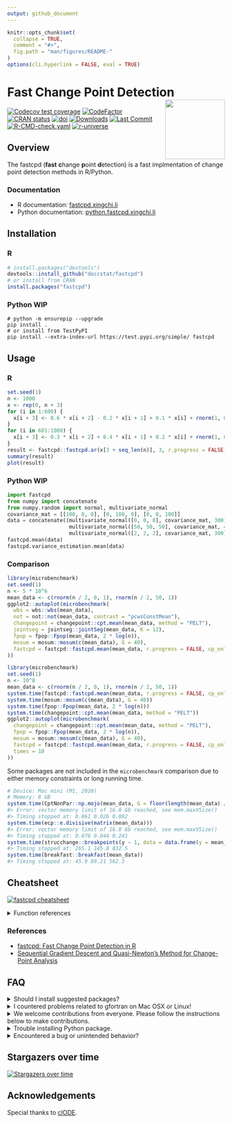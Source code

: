 ```yaml
---
output: github_document
---
```


<!-- README.md is generated from README.Rmd. Please edit that file -->

```r
knitr::opts_chunk$set(
  collapse = TRUE,
  comment = "#>",
  fig.path = "man/figures/README-"
)
options(cli.hyperlink = FALSE, eval = TRUE)
```

# Fast Change Point Detection <a href="https://fastcpd.xingchi.li"><img src="man/figures/logo.png" align="right" height="138" /></a>

[![Codecov test coverage](https://codecov.io/gh/doccstat/fastcpd/branch/main/graph/badge.svg)](https://app.codecov.io/gh/doccstat/fastcpd?branch=main)
[![CodeFactor](https://www.codefactor.io/repository/github/doccstat/fastcpd/badge)](https://www.codefactor.io/repository/github/doccstat/fastcpd)
[![CRAN status](https://www.r-pkg.org/badges/version-last-release/fastcpd)](https://cran.r-project.org/package=fastcpd)
[![doi](https://img.shields.io/badge/doi-10.48550/arXiv.2404.05933-green.svg)](https://doi.org/10.48550/arXiv.2404.05933)
[![Downloads](https://cranlogs.r-pkg.org/badges/grand-total/fastcpd)](https://cran.r-project.org/package=fastcpd)
[![Last Commit](https://img.shields.io/github/last-commit/doccstat/fastcpd)](https://github.com/doccstat/fastcpd)
[![R-CMD-check.yaml](https://github.com/doccstat/fastcpd/workflows/R-CMD-check.yaml/badge.svg)](https://github.com/doccstat/fastcpd/actions)
[![r-universe](https://doccstat.r-universe.dev/badges/fastcpd)](https://doccstat.r-universe.dev)

## Overview

The fastcpd (**fast** **c**hange **p**oint **d**etection) is a fast
implmentation of change point detection methods in R/Python.

### Documentation

* R documentation: [fastcpd.xingchi.li](https://fastcpd.xingchi.li)
- Python documentation: [python.fastcpd.xingchi.li](https://python.fastcpd.xingchi.li)

## Installation

### R

```r
# install.packages("devtools")
devtools::install_github("doccstat/fastcpd")
# or install from CRAN
install.packages("fastcpd")
```

### Python WIP

``` shell
# python -m ensurepip --upgrade
pip install .
# or install from TestPyPI
pip install --extra-index-url https://test.pypi.org/simple/ fastcpd
```

## Usage

### R

```r
set.seed(1)
n <- 1000
x <- rep(0, n + 3)
for (i in 1:600) {
  x[i + 3] <- 0.6 * x[i + 2] - 0.2 * x[i + 1] + 0.1 * x[i] + rnorm(1, 0, 3)
}
for (i in 601:1000) {
  x[i + 3] <- 0.3 * x[i + 2] + 0.4 * x[i + 1] + 0.2 * x[i] + rnorm(1, 0, 3)
}
result <- fastcpd::fastcpd.ar(x[3 + seq_len(n)], 3, r.progress = FALSE)
summary(result)
plot(result)
```

### Python WIP

``` python
import fastcpd
from numpy import concatenate
from numpy.random import normal, multivariate_normal
covariance_mat = [[100, 0, 0], [0, 100, 0], [0, 0, 100]]
data = concatenate((multivariate_normal([0, 0, 0], covariance_mat, 300),
                    multivariate_normal([50, 50, 50], covariance_mat, 400),
                    multivariate_normal([2, 2, 2], covariance_mat, 300)))
fastcpd.mean(data)
fastcpd.variance_estimation.mean(data)
```

### Comparison

```r
library(microbenchmark)
set.seed(1)
n <- 5 * 10^6
mean_data <- c(rnorm(n / 2, 0, 1), rnorm(n / 2, 50, 1))
ggplot2::autoplot(microbenchmark(
  wbs = wbs::wbs(mean_data),
  not = not::not(mean_data, contrast = "pcwsConstMean"),
  changepoint = changepoint::cpt.mean(mean_data, method = "PELT"),
  jointseg = jointseg::jointSeg(mean_data, K = 12),
  fpop = fpop::Fpop(mean_data, 2 * log(n)),
  mosum = mosum::mosum(c(mean_data), G = 40),
  fastcpd = fastcpd::fastcpd.mean(mean_data, r.progress = FALSE, cp_only = TRUE, variance_estimation = 1)
))
```

```r
library(microbenchmark)
set.seed(1)
n <- 10^8
mean_data <- c(rnorm(n / 2, 0, 1), rnorm(n / 2, 50, 1))
system.time(fastcpd::fastcpd.mean(mean_data, r.progress = FALSE, cp_only = TRUE, variance_estimation = 1))
system.time(mosum::mosum(c(mean_data), G = 40))
system.time(fpop::Fpop(mean_data, 2 * log(n)))
system.time(changepoint::cpt.mean(mean_data, method = "PELT"))
ggplot2::autoplot(microbenchmark(
  changepoint = changepoint::cpt.mean(mean_data, method = "PELT"),
  fpop = fpop::Fpop(mean_data, 2 * log(n)),
  mosum = mosum::mosum(c(mean_data), G = 40),
  fastcpd = fastcpd::fastcpd.mean(mean_data, r.progress = FALSE, cp_only = TRUE, variance_estimation = 1),
  times = 10
))
```

Some packages are not included in the `microbenchmark` comparison due to either
memory constraints or long running time.

```r
# Device: Mac mini (M1, 2020)
# Memory: 8 GB
system.time(CptNonPar::np.mojo(mean_data, G = floor(length(mean_data) / 6)))
#> Error: vector memory limit of 16.0 Gb reached, see mem.maxVSize()
#> Timing stopped at: 0.061 0.026 0.092
system.time(ecp::e.divisive(matrix(mean_data)))
#> Error: vector memory limit of 16.0 Gb reached, see mem.maxVSize()
#> Timing stopped at: 0.076 0.044 0.241
system.time(strucchange::breakpoints(y ~ 1, data = data.frame(y = mean_data)))
#> Timing stopped at: 265.1 145.8 832.5
system.time(breakfast::breakfast(mean_data))
#> Timing stopped at: 45.9 89.21 562.3
```

## Cheatsheet

[![fastcpd cheatsheet](man/figures/cheatsheets.png)](https://github.com/doccstat/fastcpd/blob/main/man/figures/cheatsheets.pdf)

<details close>

<summary>Function references</summary>

-   Main function
    -   [`fastcpd`](https://fastcpd.xingchi.li/reference/fastcpd.html)
-   Wrapper functions
    -   Time series
        -   AR(p): [`fastcpd_ar`](https://fastcpd.xingchi.li/reference/fastcpd_ar.html)
        -   ARIMA(p, d, q): [`fastcpd_arima`](https://fastcpd.xingchi.li/reference/fastcpd_arima.html)
        -   ARMA(p, q): [`fastcpd_arma`](https://fastcpd.xingchi.li/reference/fastcpd_arma.html)
        -   GARCH(p, q): [`fastcpd_garch`](https://fastcpd.xingchi.li/reference/fastcpd_garch.html)
        -   VAR(p): [`fastcpd_var`](https://fastcpd.xingchi.li/reference/fastcpd_var.html)
        -   General time series: [`fastcpd_ts`](https://fastcpd.xingchi.li/reference/fastcpd_ts.html)
    -   Unlabeled data
        -   Mean change: [`fastcpd_mean`](https://fastcpd.xingchi.li/reference/fastcpd_mean.html)
        -   Variance change: [`fastcpd_variance`](https://fastcpd.xingchi.li/reference/fastcpd_variance.html)
        -   Mean and/or variance change: [`fastcpd_meanvariance`](https://fastcpd.xingchi.li/reference/fastcpd_meanvariance.html)
    -   Regression data
        -   Logistic regression: [`fastcpd_binomial`](https://fastcpd.xingchi.li/reference/fastcpd_binomial.html)
        -   Penalized linear regression: [`fastcpd_lasso`](https://fastcpd.xingchi.li/reference/fastcpd_lasso.html)
        -   Linear regression: [`fastcpd_lm`](https://fastcpd.xingchi.li/reference/fastcpd_lm.html)
        -   Poisson regression: [`fastcpd_poisson`](https://fastcpd.xingchi.li/reference/fastcpd_poisson.html)
-   Utility functions
    -   Variance estimation
        -   Variance estimation in ARMA models:
            [`variance_arma`](https://fastcpd.xingchi.li/reference/variance_arma.html)
        -   Variance estimation in linear models:
            [`variance_lm`](https://fastcpd.xingchi.li/reference/variance_lm.html)
        -   Variance estimation in mean change models:
            [`variance_mean`](https://fastcpd.xingchi.li/reference/variance_mean.html)
        -   Variance estimation in median change models:
            [`variance_median`](https://fastcpd.xingchi.li/reference/variance_median.html)
-   Class methods
    -   Plot: [`plot`](https://fastcpd.xingchi.li/reference/plot.html)
    -   Print: [`print`](https://fastcpd.xingchi.li/reference/print.html)
    -   Show: [`show`](https://fastcpd.xingchi.li/reference/show.html)
    -   Summary: [`summary`](https://fastcpd.xingchi.li/reference/summary.html)
-   Data
    -   Bitcoin Market Price (USD): [`bitcoin`](https://fastcpd.xingchi.li/reference/bitcoin.html)
    -   Occupancy Detection Data Set: [`occupancy`](https://fastcpd.xingchi.li/reference/occupancy.html)
    -   Transcription Profiling of 57 Human Bladder Carcinoma Samples: [`transcriptome`](https://fastcpd.xingchi.li/reference/transcriptome.html)
    -   UK Seatbelts Data: [`uk_seatbelts`](https://fastcpd.xingchi.li/reference/uk_seatbelts.html)
    -   Well-log Dataset from Numerical Bayesian Methods Applied to Signal Processing: [`well_log`](https://fastcpd.xingchi.li/reference/well_log.html)
-   Main class
    -   [`fastcpd`](https://fastcpd.xingchi.li/reference/fastcpd-class.html)

</details>

### References

* [fastcpd: Fast Change Point Detection in R](https://doi.org/10.48550/arXiv.2404.05933)
* [Sequential Gradient Descent and Quasi-Newton's Method for Change-Point Analysis](https://proceedings.mlr.press/v206/zhang23b.html)

## FAQ

<details close>

<summary>Should I install suggested packages?</summary>

The suggested packages are not required for the main functionality of the
package. They are only required for the vignettes. If you want to
learn more about the package comparison and other vignettes, you could either
check out vignettes on [CRAN](https://CRAN.R-project.org/package=fastcpd) or
[pkgdown generated documentation](https://fastcpd.xingchi.li/articles/).

</details>

<details close>

<summary>I countered problems related to gfortran on Mac OSX or Linux!</summary>

The package should be able to install on Mac and any Linux distribution without any problems if all the
dependencies are installed. However, if you encountered problems related to
gfortran, it might be because `RcppArmadillo` is not installed previously.
Try [Mac OSX stackoverflow solution](https://stackoverflow.com/a/72997915) or
[Linux stackover solution](https://stackoverflow.com/a/15540919) if you have
trouble installing `RcppArmadillo`.

</details>

<details close>

<summary>We welcome contributions from everyone.
Please follow the instructions below to make contributions.</summary>

1.  Fork the repo.
2.  Create a new branch from `main` branch.
3.  Make changes and commit them.

    1. Please follow the
       [Google's R style guide](https://google.github.io/styleguide/Rguide.html)
       for naming variables and functions.
    2. If you are adding a new family of models with new cost functions with
       corresponding gradient and Hessian, please add them to
       `src/fastcpd_class_cost.cc` with proper example and tests in
       `vignettes/gallery.Rmd` and
       `tests/testthat/test-gallery.R`.
    3. Add the family name to `src/fastcpd_constants.h`.
    4. [Recommended] Add a new wrapper function in `R/fastcpd_wrappers.R` for
       the new family of models and move the examples to the new wrapper
       function as roxygen examples.
    5. Add the new wrapper function to
       the corresponding section in `_pkgdown.yml`.
4.  Push the changes to your fork.
5.  Create a pull request.
6.  Make sure the pull request does not create new warnings or errors in
    `devtools::check()`.

</details>

<details close>

<summary>Trouble installing Python package.</summary>

Python headers are required to install the Python package. If you are
using Ubuntu, you can install the headers with:

``` shell
sudo apt install python3-dev
```

</details>

<details close>

<summary>Encountered a bug or unintended behavior?</summary>

1.  File a ticket at
    [GitHub Issues](https://github.com/doccstat/fastcpd/issues).
2.  Contact the authors specified in
    [DESCRIPTION](https://github.com/doccstat/fastcpd/blob/main/DESCRIPTION#L5-L10).

</details>

## Stargazers over time
[![Stargazers over time](https://starchart.cc/doccstat/fastcpd.svg)](https://starchart.cc/doccstat/fastcpd)

## Acknowledgements

Special thanks to [clODE](https://github.com/patrickfletcher/clODE).

